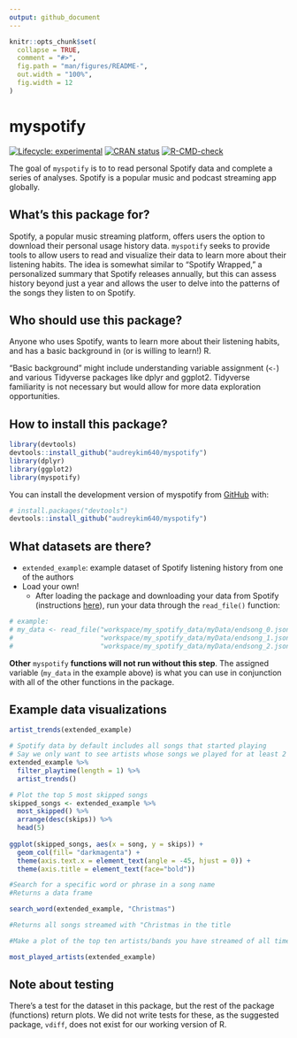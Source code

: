 ```yaml
---
output: github_document
---
```


<!-- README.md is generated from README.Rmd. Please edit that file -->

```r
knitr::opts_chunk$set(
  collapse = TRUE,
  comment = "#>",
  fig.path = "man/figures/README-",
  out.width = "100%",
  fig.width = 12
)
```

# myspotify

<!-- badges: start -->

[![Lifecycle: experimental](https://img.shields.io/badge/lifecycle-experimental-orange.svg)](https://lifecycle.r-lib.org/articles/stages.html#experimental) [![CRAN status](https://www.r-pkg.org/badges/version/myspotify)](https://CRAN.R-project.org/package=myspotify)
[![R-CMD-check](https://github.com/audreykim640/myspotify/actions/workflows/R-CMD-check.yaml/badge.svg)](https://github.com/audreykim640/myspotify/actions/workflows/R-CMD-check.yaml)
<!-- badges: end -->

The goal of `myspotify` is to to read personal Spotify data and complete a series of analyses. Spotify is a popular music and podcast streaming app globally.

## What's this package for?

Spotify, a popular music streaming platform, offers users the option to download their personal usage history data. `myspotify` seeks to provide tools to allow users to read and visualize their data to learn more about their listening habits. The idea is somewhat similar to "Spotify Wrapped," a personalized summary that Spotify releases annually, but this can assess history beyond just a year and allows the user to delve into the patterns of the songs they listen to on Spotify.

## Who should use this package?

Anyone who uses Spotify, wants to learn more about their listening habits, and has a basic background in (or is willing to learn!) R.

“Basic background” might include understanding variable assignment (`<-`) and various Tidyverse packages like dplyr and ggplot2. Tidyverse familiarity is not necessary but would allow for more data exploration opportunities.

## How to install this package?

```r
library(devtools)
devtools::install_github("audreykim640/myspotify")
library(dplyr)
library(ggplot2)
library(myspotify)
```


You can install the development version of myspotify from [GitHub](https://github.com/) with:

``` r
# install.packages("devtools")
devtools::install_github("audreykim640/myspotify")
```

## What datasets are there?

-   `extended_example`: example dataset of Spotify listening history from one of the authors
-   Load your own!
    -   After loading the package and downloading your data from Spotify (instructions [here](https://github.com/audreykim640/myspotify/blob/main/vignettes/myspotify.Rmd)), run your data through the `read_file()` function:

```r
# example:
# my_data <- read_file("workspace/my_spotify_data/myData/endsong_0.json",
#                      "workspace/my_spotify_data/myData/endsong_1.json",
#                      "workspace/my_spotify_data/myData/endsong_2.json")
```

**Other** `myspotify` **functions will not run without this step**. The assigned variable (`my_data` in the example above) is what you can use in conjunction with all of the other functions in the package.

## Example data visualizations

```r
artist_trends(extended_example)

# Spotify data by default includes all songs that started playing
# Say we only want to see artists whose songs we played for at least 2 minutes...
extended_example %>% 
  filter_playtime(length = 1) %>% 
  artist_trends()
```

```r
# Plot the top 5 most skipped songs
skipped_songs <- extended_example %>% 
  most_skipped() %>% 
  arrange(desc(skips)) %>% 
  head(5)
  
ggplot(skipped_songs, aes(x = song, y = skips)) +
  geom_col(fill= "darkmagenta") +
  theme(axis.text.x = element_text(angle = -45, hjust = 0)) +
  theme(axis.title = element_text(face="bold"))
```

```r
#Search for a specific word or phrase in a song name 
#Returns a data frame

search_word(extended_example, "Christmas")

#Returns all songs streamed with "Christmas in the title

```

```r
#Make a plot of the top ten artists/bands you have streamed of all time

most_played_artists(extended_example)

```


## Note about testing

There's a test for the dataset in this package, but the rest of the package (functions) return plots. We did not write tests for these, as the suggested package, `vdiff`, does not exist for our working version of R.
